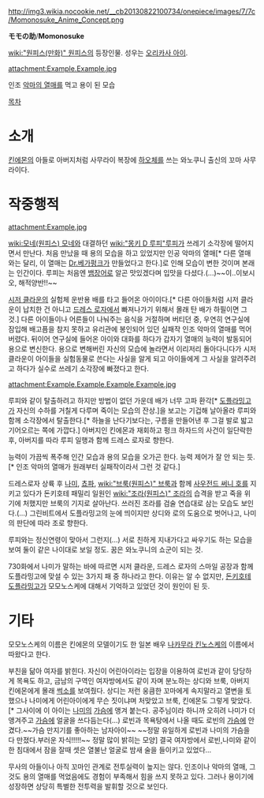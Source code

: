 http://img3.wikia.nocookie.net/__cb20130822100734/onepiece/images/7/7c/Momonosuke_Anime_Concept.png

'''モモの助'''/'''Momonosuke'''

[[wiki:"원피스(만화)" 원피스]]의 등장인물. 성우는 [[오리카사 아이]].

attachment:Example.Example.jpg

인조 [[악마의 열매]]를 먹고 용이 된 모습

[[목차]]

= 소개 =
[[킨에몬]]의 아들로 아버지처럼 사무라이 복장에 [[하오체]]를 쓰는 와노쿠니 출신의 꼬마 사무라이다.

= 작중행적 =
attachment:Example.jpg

[[wiki:모네(원피스) 모네]]와 대결하던 [[wiki:"몽키 D 루피"루피]]가 쓰레기 소각장에 떨어지면서 만난다. 처음 만났을 때 용의 모습을 하고 있었지만 인공 악마의 열매[* 다른 열매와는 달리, 이 열매는 [[Dr.베가펑크]]가 만들었다고 한다.]로 인해 모습이 변한 것이며 본래는 인간이다. 루피는 처음엔 [[뱀장어]]로 알곤 맛있겠다며 입맛을 다셨다.(...)~~이..이보시오, 해적양반!!~~

[[시저 클라운]]의 실험체 운반용 배를 타고 들어온 아이이다.[* 다른 아이들처럼 시저 클라운이 납치한 건 아니고 [[드레스 로자]]에서 빠져나가기 위해서 몰래 탄 배가 하필이면 그것.] 다른 아이들이나 어른들이 나눠주는 음식을 거절하며 버티던 중, 우연히 연구실에 잠입해 배고픔을 참지 못하고 유리관에 봉인되어 있던 실패작 인조 악마의 열매를 먹어버렸다. 뒤이어 연구실에 들어온 아이와 대화를 하다가 갑자기 열매의 능력이 발동되어 용으로 변신한다. 용으로 변해버린 자신의 모습에 놀라면서 이리저리 돌아다니다가 시저 클라운이 아이들을 실험동물로 쓴다는 사실을 알게 되고 아이들에게 그 사실을 알려주려고 하다가 실수로 쓰레기 소각장에 빠졌다고 한다.

attachment:Example.Example.Example.Example.jpg

루피와 같이 탈출하려고 하지만 방법이 없던 가운데 배가 너무 고파 환각[* [[돈키호테 도플라밍고|도플라밍고]]가 자신의 수하를 거칠게 다루며 죽이는 모습의 잔상.]을 보고는 기겁해 날아올라 루피와 함께 소각장에서 탈출한다.[* 하늘을 난다기보다는, 구름을 만들어낸 후 그걸 발로 밟고 기어오르는 쪽에 가깝다.] 아버지인 킨에몬과 재회하고 펑크 하자드의 사건이 일단락한 후, 아버지를 따라 루피 일행과 함께 드레스 로자로 향한다.  

능력이 가끔씩 폭주해 인간 모습과 용의 모습을 오가곤 한다. 능력 제어가 잘 안 되는 듯.[* 인조 악마의 열매가 원래부터 실패작이라서 그런 것 같다.]

드레스로자 상륙 후 [[나미(원피스)|나미]], [[토니토니 쵸파|쵸파]], [[wiki:"브룩(원피스)" 브룩]]과 함께 [[사우전드 써니 호]]를 지키고 있다가 돈키호테 패밀리 일원인 [[wiki:"조라(원피스)" 조라]]의 습격을 받고 죽을 위기에 처했지만 브룩의 기지로 살아난다. 쓰러진 조라를 검술 연습대로 삼는 모습도 보인다.(...) 그린비트에서 도플라밍고의 눈에 띄이지만 상디와 로의 도움으로 벗어나고, 나미의 판단에 따라 조로 향한다.

루피와는 정신연령이 맞아서 그런지(...) 서로 친하게 지내가다고 싸우기도 하는 모습을 보여 둘이 같은 나이대로 보일 정도. 꿈은 와노쿠니의 쇼군이 되는 것.

730화에서 나미가 말하는 바에 따르면 시저 클라운, 드레스 로자의 스마일 공장과 함께 도플라밍고에 맞설 수 있는 3가지 패 중 하나라고 한다. 이유는 알 수 없지만, [[돈키호테 도플라밍고]]가 모모노스케에 대해서 기억하고 있었던 것이 원인이 된 듯.


= 기타 =
모모노스케의 이름은 킨에몬의 모델이기도 한 일본 배우 [[나카무라 킨노스케]]의 이름에서 따왔다고 한다. 

부친을 닮아 여자를 밝힌다. 자신이 어린아이라는 입장을 이용하여 로빈과 같이 당당하게 목욕도 하고, 금남의 구역인 여자방에서도 같이 자며 분노하는 상디와 브룩, 아버지 킨에몬에게 몰래 [[썩소]]를 보여줬다. 상디는 저런 웅큼한 꼬마에게 속지말라고 열변을 토했으나 나미에게 어린아이에게 무슨 짓이냐며 처맞았고 브룩, 킨에몬도 그렇게 맞았다.[* 그사이에 이 아이는 [[나미(원피스)|나미]]의 [[가슴]]에 앵겨 붙는다. 공주님이라 하니까 오히려 나미가 더 앵겨주고 [[가슴]]에 얼굴을 쓰다듬는다(...) 로빈과 목욕탕에서 나올 때도 로빈의 [[가슴]]에 안겼다.~~가슴 만지기를 좋아하는 남자아이~~ ~~정말 유일하게 로빈과 나미의 가슴을 다 만졌다.부러운 자식!!!!!~~ 정말 많이 밝히는 모양] 결국 여자방에서 로빈,나미와 같이 한 침대에서 잠을 잘때 셋은 열불난 얼굴로 밤새 술을 들이키고 있었다...

무사의 아들이나 아직 꼬마인 관계로 전투실력이 높지는 않다. 인조이나 악마의 열매, 그것도 용의 열매를 먹었음에도 경험이 부족해서 힘을 쓰지 못하고 있다. 그러나 용이기에 성장하면 상당히 특별한 전투력을 발휘할 것으로 보인다.

